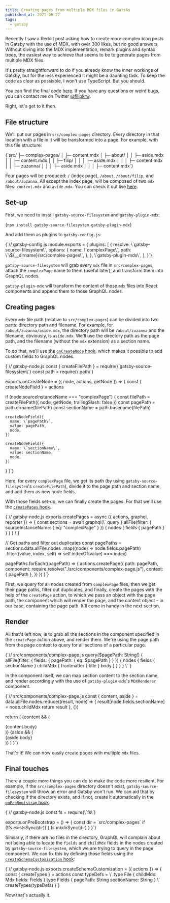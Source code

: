 ```yaml
---
title: Creating pages from multiple MDX files in Gatsby
published_at: 2021-06-27
tags:
  - gatsby
---
```


Recently I saw a Reddit post asking how to create more complex blog posts in Gatsby with the use of MDX, with over 300 likes, but no good answers. Without diving into the MDX implementation, remark plugins and syntax trees, the easiest way to achieve that seems to be to generate pages from multiple MDX files.

It's pretty straightforward to do if you already know the inner workings of Gatsby, but for the less experienced it might be a daunting task. To keep the code as clear as possisble, I won't use TypeScript. But you should.

You can find the final code [here](https://github.com/filipkrw/gatsby-complex-mdx-pages-tutorial). If you have any questions or weird bugs, you can contact me on Twitter [@filipkrw](https://twitter.com/filipkrw).

Right, let's get to it then.

## File structure

We'll put our pages in `src/complex-pages` directory. Every directory in that location with a file in it will be transformed into a page. For example, with this file structure:

<CodeHighlight>
  {`src/
├─ complex-pages/
│  ├─ content.mdx
│  ├─ about/
│  │  ├─ aside.mdx
│  │  ├─ content.mdx
│  │  ├─ filip/
│  │  │  ├─ aside.mdx
│  │  │  ├─ content.mdx
│  │  ├─ zuzanna/
│  │  │  ├─ aside.mdx
│  │  │  ├─ content.mdx`}
</CodeHighlight>

Four pages will be produced: `/` (index page), `/about`, `/about/filip`, and `/about/zuzanna`. All except the index page, will be composed of two `mdx` files: `content.mdx` and `aside.mdx`. You can check it out live [here](https://filipkrw.github.io/gatsby-complex-mdx-pages-tutorial/).

## Set-up

First, we need to install `gatsby-source-filesystem` and `gatsby-plugin-mdx`:

<CodeHighlight>{`npm install gatsby-source-filesystem gatsby-plugin-mdx`}</CodeHighlight>

And add them as plugins to `gatsby-config.js`:

<CodeHighlight language="javascript">
  {`// gatsby-config.js
module.exports = {
  plugins: [
    {
      resolve: \`gatsby-source-filesystem\`,
      options: {
        name: \`complexPage\`,
        path: \`\${__dirname}/src/complex-pages\`,
      },
    },
    \`gatsby-plugin-mdx\`,
  ],
}`}
</CodeHighlight>

`gatsby-source-filesystem` will grab every `mdx` file in `src/complex-pages`, attach the `complexPage` name to them (useful later), and transform them into GraphQL nodes.

`gatsby-plugin-mdx` will transform the content of those `mdx` files into React components and append them to those GraphQL nodes.

## Creating pages

Every `mdx` file path (relative to `src/complex-pages`) can be divided into two parts: directory path and filename. For example, for `/about/zuzanna/aside.mdx`, the directory path will be `/about/zuzanna` and the filename, obviously, is `aside.mdx`. We'll use the directory path as the page path, and the filename (without the `mdx` extension) as a section name.

To do that, we'll use the [`onCreateNode` hook](https://www.gatsbyjs.com/docs/reference/config-files/gatsby-node/#onCreateNode), which makes it possible to add custom fields to GraphQL nodes.

<CodeHighlight language="javascript">
  {`// gatsby-node.js
const { createFilePath } = require(\`gatsby-source-filesystem\`)
const path = require(\`path\`)
 
exports.onCreateNode = ({ node, actions, getNode }) => {
  const { createNodeField } = actions
   
  if (node.sourceInstanceName === "complexPage") {
    const filePath = createFilePath({ node, getNode, trailingSlash: false })
    const pagePath = path.dirname(filePath)
    const sectionName = path.basename(filePath)
     
    createNodeField({
      name: \`pagePath\`,
      value: pagePath,
      node,
    })
     
    createNodeField({
      name: \`sectionName\`,
      value: sectionName,
      node,
    })
  }
}`}
</CodeHighlight>

Here, for every `complexPage` file, we get its path (by using `gatsby-source-filesystem`'s `createFilePath`), divide it to the page path and section name, and add them as new node fields.

With those fields set-up, we can finally create the pages. For that we'll use the [`createPages` hook](https://www.gatsbyjs.com/docs/reference/config-files/gatsby-node/#createPages).

<CodeHighlight language="javascript">
  {`// gatsby-node.js
exports.createPages = async ({ actions, graphql, reporter }) => {
  const sections = await graphql(\`
    query {
      allFile(filter: { sourceInstanceName: { eq: "complexPage" } }) {
        nodes {
          fields {
            pagePath
          }
        }
      }
    }
  \`)
   
  // Get paths and filter out duplicates
  const pagePaths = sections.data.allFile.nodes
    .map((node) => node.fields.pagePath)
    .filter((value, index, self) => self.indexOf(value) === index)
     
  pagePaths.forEach((pagePath) => {
    actions.createPage({
      path: pagePath,
      component: require.resolve("./src/components/complex-page.js"),
      context: { pagePath },
    })
  })
}`}
</CodeHighlight>

First, we query for all nodes created from `complexPage` files, then we get their page paths, filter out duplicates, and finally, create the pages with the help of the `createPage` action, to which we pass an object with the page path, the component which will render the page, and the context object – in our case, containing the page path. It'll come in handy in the next section.

## Render

All that's left now, is to grab all the sections in the component specified in the `createPage` action above, and render them. We're using the page path from the page context to query for all sections of a particular page.

<CodeHighlight language="javascript">
  {`// src/components/complex-page.js
  query($pagePath: String!) {
    allFile(filter: { fields: { pagePath: { eq: $pagePath } } }) {
      nodes {
        fields {
          sectionName
        }
        childMdx {
          frontmatter {
            title
          }
          body
        }
      }
    }
  }
\``}
</CodeHighlight>

In the component itself, we can map section content to the section name, and render accordingly with the use of `gatsby-plugin-mdx`'s `MDXRenderer` component.

<CodeHighlight language="jsx">
  {`// src/components/complex-page.js
  const { content, aside } = data.allFile.nodes.reduce((result, node) => {
    result[node.fields.sectionName] = node.childMdx
    return result
  }, {})
   
  return (
    <Layout>
      {content && (
        <Main>
          <Title>{content.frontmatter.title}</Title>
          <MDXRenderer>{content.body}</MDXRenderer>
        </Main>
      )}
      {aside && (
        <Aside>
          <MDXRenderer>{aside.body}</MDXRenderer>
        </Aside>
      )}
    </Layout>
  )
}`}
</CodeHighlight>

That's it! We can now easily create pages with multiple `mdx` files.

## Final touches

There a couple more things you can do to make the code more resilient. For example, if the `src/complex-pages` directory doesn't exist, `gatsby-source-filesystem` will throw an error and Gatsby won't run. We can aid that by checking if the directory exists, and if not, create it automatically in the [`onPreBootstrap` hook](https://www.gatsbyjs.com/docs/reference/config-files/gatsby-node/#onPreBootstrap).

<CodeHighlight language="javascript">
  {`// gatsby-node.js
const fs = require(\`fs\`)
 
exports.onPreBootstrap = () => {
  const dir = \`src/complex-pages\`
  if (!fs.existsSync(dir)) {
    fs.mkdirSync(dir)
  }
}`}
</CodeHighlight>

Similarly, if there are no files in the directory, GraphQL will complain about not being able to locate the `fields` and `childMdx` fields in the nodes created by `gatsby-source-filesystem`, which we are trying to query in the page component. We can fix this by defining those fields using the [`createSchemaCustomization` hook](https://www.gatsbyjs.com/docs/reference/config-files/gatsby-node/#createSchemaCustomization):

<CodeHighlight language="javascript">
  {`// gatsby-node.js
exports.createSchemaCustomization = ({ actions }) => {
  const { createTypes } = actions
  const typeDefs = \`
    type File {
      childMdx: Mdx
      fields: Fields
    }
    type Fields {
      pagePath: String
      sectionName: String
    }
  \`
  createTypes(typeDefs)
}`}
</CodeHighlight>

Now that's actually it.
